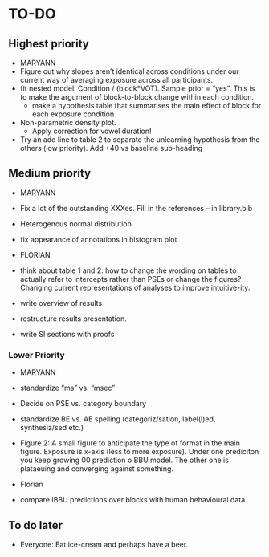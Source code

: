 <!-- Do NOT knit this document. It is part of a larger document. Instead knit the main document (my-apa-formatted-article) -->

# TO-DO

## Highest priority
 * MARYANN
  * Figure out why slopes aren't identical across conditions under our current way of averaging exposure across all participants.
  * fit nested model: Condition / (block*VOT). Sample prior = "yes". This is to make the argument of block-to-block change within each condition. 
    * make a hypothesis table that summarises the main effect of block for each exposure condition
  * Non-parametric density plot. 
    * Apply correction for vowel duration!
  * Try an add line to table 2 to separate the unlearning hypothesis from the others (low priority). Add +40 vs baseline sub-heading

## Medium priority

 * MARYANN
  * Fix a lot of the outstanding XXXes. Fill in the references -- in library.bib
  * Heterogenous normal distribution
  * fix appearance of annotations in histogram plot
  
 * FLORIAN
  * think about table 1 and 2: how to change the wording on tables to actually refer to intercepts rather than PSEs or change the figures? Changing current representations of analyses to improve intuitive-ity. 
  * write overview of results
  * restructure results presentation.
  * write SI sections with proofs
  
### Lower Priority

 * MARYANN
  * standardize "ms" vs. "msec"
  * Decide on PSE vs. category boundary 
  * standardize BE vs. AE spelling (categoriz/sation, label(l)ed, synthesiz/sed etc.)
   * Figure 2: A small figure to anticipate the type of format in the main figure. Exposure is x-axis (less to more exposure). Under one prediciton you keep growing 00 prediction o BBU model. The other one is plataeuing and converging against something. 
    
 * Florian
  * compare IBBU predictions over blocks with human behavioural data

## To do later
  
  * Everyone: Eat ice-cream and perhaps have a beer.
